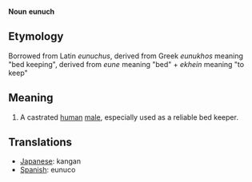 '''Noun'''
'''eunuch'''

== Etymology ==

Borrowed from Latin ''eunuchus'', derived from Greek ''eunukhos'' meaning "bed keeping", derived from ''eune'' meaning "bed" + ''ekhein'' meaning "to keep"

== Meaning ==

#A castrated [[human]] [[male]], especially used as a reliable bed keeper.

== Translations ==

*[[Japanese]]: kangan
*[[Spanish]]: eunuco